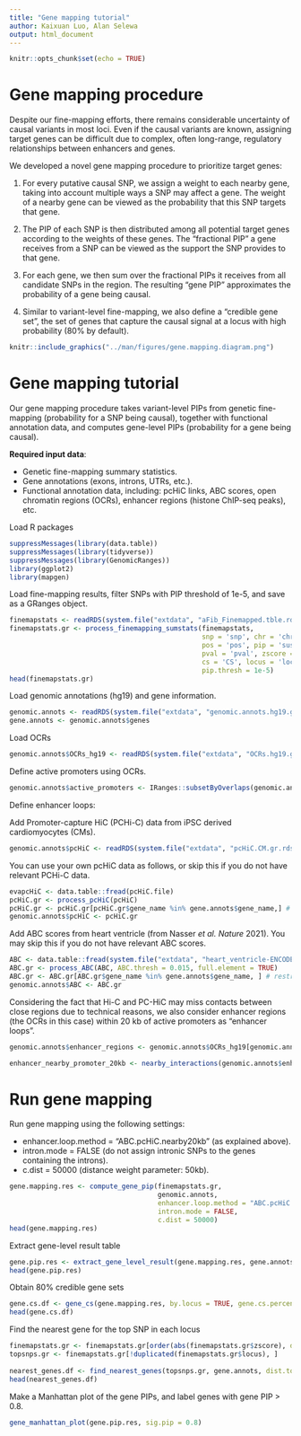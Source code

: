 ```yaml
---
title: "Gene mapping tutorial"
author: Kaixuan Luo, Alan Selewa
output: html_document
---
```


```r
knitr::opts_chunk$set(echo = TRUE)
```

Gene mapping procedure
=================================

Despite our fine-mapping efforts, there remains considerable uncertainty of 
causal variants in most loci. Even if the causal variants are known, 
assigning target genes can be difficult due to complex, 
often long-range, regulatory relationships between enhancers and genes.

We developed a novel gene mapping procedure to prioritize target genes:

1. For every putative causal SNP, we assign a weight to each nearby gene, 
taking into account multiple ways a SNP may affect a gene. 
The weight of a nearby gene can be viewed as the probability 
that this SNP targets that gene. 

2. The PIP of each SNP is then distributed among all potential target genes 
according to the weights of these genes. The “fractional PIP” a gene receives 
from a SNP can be viewed as the support the SNP provides to that gene. 

3. For each gene, we then sum over the fractional PIPs it receives from 
all candidate SNPs in the region. The resulting “gene PIP” approximates the 
probability of a gene being causal. 

4. Similar to variant-level fine-mapping, 
we also define a “credible gene set”, the set of genes that 
capture the causal signal at a locus with high probability (80% by default).

```r
knitr::include_graphics("../man/figures/gene.mapping.diagram.png")
```

Gene mapping tutorial
=====================

Our gene mapping procedure takes variant-level PIPs from genetic fine-mapping 
(probability for a SNP being causal), together 
with functional annotation data, and computes gene-level PIPs 
(probability for a gene being causal).

**Required input data**:

* Genetic fine-mapping summary statistics.
* Gene annotations (exons, introns, UTRs, etc.).
* Functional annotation data, including: pcHiC links, ABC scores, 
open chromatin regions (OCRs), enhancer regions (histone ChIP-seq peaks), etc. 

Load R packages
```r
suppressMessages(library(data.table))
suppressMessages(library(tidyverse))
suppressMessages(library(GenomicRanges))
library(ggplot2)
library(mapgen)
```

Load fine-mapping results, filter SNPs with PIP threshold of 1e-5, and save as a GRanges object.
```r
finemapstats <- readRDS(system.file("extdata", "aFib_Finemapped.tble.rds", package = "mapgen"))
finemapstats.gr <- process_finemapping_sumstats(finemapstats, 
                                                snp = 'snp', chr = 'chr', 
                                                pos = 'pos', pip = 'susie_pip', 
                                                pval = 'pval', zscore = 'zscore', 
                                                cs = 'CS', locus = 'locus',  
                                                pip.thresh = 1e-5)
head(finemapstats.gr)
```

Load genomic annotations (hg19) and gene information.
```r
genomic.annots <- readRDS(system.file("extdata", "genomic.annots.hg19.gr.rds", package = "mapgen"))
gene.annots <- genomic.annots$genes
```

Load OCRs 
```r
genomic.annots$OCRs_hg19 <- readRDS(system.file("extdata", "OCRs.hg19.gr.rds", package = "mapgen"))
```

Define active promoters using OCRs. 
```r
genomic.annots$active_promoters <- IRanges::subsetByOverlaps(genomic.annots$promoters, genomic.annots$OCRs_hg19, minoverlap = 100)
```

Define enhancer loops: 

Add Promoter-capture HiC (PCHi-C) data from iPSC derived cardiomyocytes (CMs).
```r
genomic.annots$pcHiC <- readRDS(system.file("extdata", "pcHiC.CM.gr.rds", package = "mapgen"))
```

You can use your own pcHiC data as follows, 
or skip this if you do not have relevant PCHi-C data.
```r
evapcHiC <- data.table::fread(pcHiC.file)
pcHiC.gr <- process_pcHiC(pcHiC)
pcHiC.gr <- pcHiC.gr[pcHiC.gr$gene_name %in% gene.annots$gene_name,] # restrict to protein coding genes
genomic.annots$pcHiC <- pcHiC.gr
```

Add ABC scores from heart ventricle (from Nasser *et al.* *Nature* 2021). 
You may skip this if you do not have relevant ABC scores.
```r
ABC <- data.table::fread(system.file("extdata", "heart_ventricle-ENCODE_ABC.tsv.gz", package = "mapgen"))
ABC.gr <- process_ABC(ABC, ABC.thresh = 0.015, full.element = TRUE)
ABC.gr <- ABC.gr[ABC.gr$gene_name %in% gene.annots$gene_name, ] # restrict to protein coding genes
genomic.annots$ABC <- ABC.gr
```

Considering the fact that Hi-C and PC-HiC may miss contacts between close regions
due to technical reasons, 
we also consider enhancer regions (the OCRs in this case) within 20 kb of active promoters as “enhancer loops”. 

```r
genomic.annots$enhancer_regions <- genomic.annots$OCRs_hg19[genomic.annots$OCRs_hg19$peakType!="Promoter",]
```

```r
enhancer_nearby_promoter_20kb <- nearby_interactions(genomic.annots$enhancer_regions, genomic.annots$active_promoters, dist_limit = 20000)
```

Run gene mapping
===================

Run gene mapping using the following settings: 

* enhancer.loop.method = "ABC.pcHiC.nearby20kb" (as explained above).
* intron.mode = FALSE (do not assign intronic SNPs to the genes containing the introns).
* c.dist = 50000 (distance weight parameter: 50kb).

```r
gene.mapping.res <- compute_gene_pip(finemapstats.gr, 
                                     genomic.annots,
                                     enhancer.loop.method = "ABC.pcHiC.nearby20kb",
                                     intron.mode = FALSE,
                                     c.dist = 50000)
head(gene.mapping.res)
```

Extract gene-level result table
```r
gene.pip.res <- extract_gene_level_result(gene.mapping.res, gene.annots)
head(gene.pip.res)
```

Obtain 80% credible gene sets
```r
gene.cs.df <- gene_cs(gene.mapping.res, by.locus = TRUE, gene.cs.percent.thresh = 0.8)
head(gene.cs.df)
```

Find the nearest gene for the top SNP in each locus
```r
finemapstats.gr <- finemapstats.gr[order(abs(finemapstats.gr$zscore), decreasing = TRUE), ]
topsnps.gr <- finemapstats.gr[!duplicated(finemapstats.gr$locus), ]
  
nearest_genes.df <- find_nearest_genes(topsnps.gr, gene.annots, dist.to = "genebody")
head(nearest_genes.df)
```


Make a Manhattan plot of the gene PIPs, and label genes with gene PIP > 0.8.
```r
gene_manhattan_plot(gene.pip.res, sig.pip = 0.8)
```

